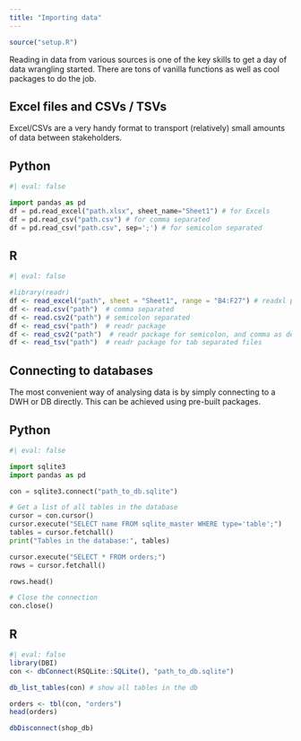 ```yaml
---
title: "Importing data"
---
```

```r
source("setup.R")
```

Reading in data from various sources is one of the key skills to get a day of data wrangling started. There are tons of vanilla functions as well as cool packages to do the job.

## Excel files and CSVs / TSVs
Excel/CSVs are a very handy format to transport (relatively) small amounts of data between stakeholders.

::: {.panel-tabset}

## Python
```python
#| eval: false

import pandas as pd
df = pd.read_excel("path.xlsx", sheet_name="Sheet1") # for Excels
df = pd.read_csv("path.csv") # for comma separated
df = pd.read_csv("path.csv", sep=';') # for semicolon separated
```

## R
```r
#| eval: false

#library(readr)
df <- read_excel("path", sheet = "Sheet1", range = "B4:F27") # readxl package
df <- read.csv("path")  # comma separated
df <- read.csv2("path") # semicolon separated
df <- read_csv("path")  # readr package
df <- read_csv2("path")  # readr package for semicolon, and comma as decimal point
df <- read_tsv("path")  # readr package for tab separated files

```

:::

## Connecting to databases
The most convenient way of analysing data is by simply connecting to a DWH or DB directly. This can be achieved using pre-built packages.


::: {.panel-tabset}

## Python
```python
#| eval: false

import sqlite3
import pandas as pd

con = sqlite3.connect("path_to_db.sqlite")

# Get a list of all tables in the database
cursor = con.cursor()
cursor.execute("SELECT name FROM sqlite_master WHERE type='table';")
tables = cursor.fetchall()
print("Tables in the database:", tables)

cursor.execute("SELECT * FROM orders;")
rows = cursor.fetchall()

rows.head()

# Close the connection
con.close()
```

## R
```r
#| eval: false
library(DBI)
con <- dbConnect(RSQLite::SQLite(), "path_to_db.sqlite")

db_list_tables(con) # show all tables in the db

orders <- tbl(con, "orders")
head(orders)

dbDisconnect(shop_db)

```

:::